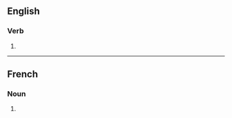 ==English==

===Verb===
{{head|en|verb form}}

# {{en-third-person singular of|slam}}

----

==French==

===Noun===
{{head|fr|noun plural form|g=m}}

# {{plural of|slam|lang=fr}}